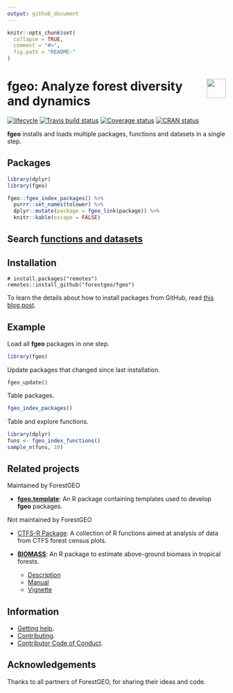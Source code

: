 ```yaml
---
output: github_document
---
```

<!-- README.md is generated from README.Rmd. Please edit that file -->

```r
knitr::opts_chunk$set(
  collapse = TRUE,
  comment = "#>",
  fig.path = "README-"
)
```

# <img src="https://i.imgur.com/39pvr4n.png" align="right" height=44 /> fgeo: Analyze forest diversity and dynamics

[![lifecycle](https://img.shields.io/badge/lifecycle-experimental-orange.svg)](https://www.tidyverse.org/lifecycle/#experimental)
[![Travis build status](https://travis-ci.org/forestgeo/fgeo.svg?branch=master)](https://travis-ci.org/forestgeo/fgeo)
[![Coverage status](https://coveralls.io/repos/github/forestgeo/fgeo/badge.svg)](https://coveralls.io/r/forestgeo/fgeo?branch=master)
[![CRAN status](https://www.r-pkg.org/badges/version/fgeo)](https://cran.r-project.org/package=fgeo)

__fgeo__ installs and loads multiple packages, functions and datasets in a single step.

## Packages

```r
library(dplyr)
library(fgeo)

fgeo::fgeo_index_packages() %>% 
  purrr::set_names(tolower) %>% 
  dplyr::mutate(package = fgeo_link(package)) %>% 
  knitr::kable(escape = FALSE)
```

## Search [functions and datasets](https://forestgeo.github.io/fgeo/articles/fgeo.html)

## Installation

```
# install.packages("remotes")
remotes::install_github("forestgeo/fgeo")
```

To learn the details about how to install packages from GitHub, read [this blog post](https://goo.gl/dQKEeg).

## Example

Load all __fgeo__ packages in one step.

```r
library(fgeo)
```

Update packages that changed since last installation.

```
fgeo_update()
```

Table packages.

```r
fgeo_index_packages()
```

Table and explore functions.

```r
library(dplyr)
funs <- fgeo_index_functions()
sample_n(funs, 10)
```

## Related projects

Maintained by ForestGEO

* [__fgeo.template__](https://forestgeo.github.io/fgeo.template/): An R package containing templates used to develop __fgeo__ packages.

Not maintained by ForestGEO

* [CTFS-R Package](http://ctfs.si.edu/Public/CTFSRPackage/): A collection of R functions aimed at analysis of data from CTFS forest census plots.

* [__BIOMASS__](https://CRAN.R-project.org/package=BIOMASS): An R package to estimate above-ground biomass in tropical forests.
    * [Description](https://CRAN.R-project.org/package=BIOMASS)
    * [Manual](https://cran.r-project.org/web/packages/BIOMASS/BIOMASS.pdf)
    * [Vignette](https://cran.r-project.org/web/packages/BIOMASS/vignettes/VignetteBiomass.html)

## Information

* [Getting help](SUPPORT.md).
* [Contributing](CONTRIBUTING.md).
* [Contributor Code of Conduct](CODE_OF_CONDUCT.md).

## Acknowledgements

Thanks to all partners of ForestGEO, for sharing their ideas and code.
